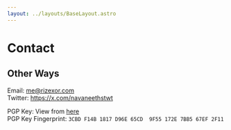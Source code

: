 ```yaml
---
layout: ../layouts/BaseLayout.astro
---
```



# Contact

<Contact />

## Other Ways

Email: me@rizexor.com  
Twitter: https://x.com/navaneethstwt  

PGP Key: View from [here](/navaneeth.gpg.txt)  
PGP Key Fingerprint: `3CBD F14B 1817 D96E 65CD  9F55 172E 7BB5 67EF 2F11`
